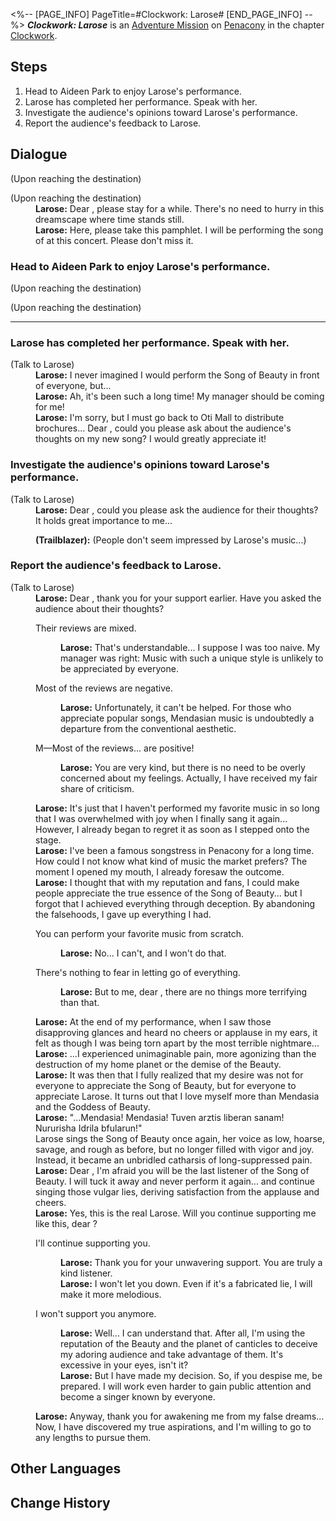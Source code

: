 <%-- [PAGE_INFO]
PageTitle=#Clockwork: Larose#
[END_PAGE_INFO] --%>
{{Stub|Dialogue.}}
{{Mission Infobox
|id            = 4240312
|title         = 
|image         = <!--Mission Clockwork Larose.png-->
|type          = Adventure
|event_name    = 
|chapter       = Clockwork
|requirements  = [[Trailblaze Mission]] ''[[Gentleness, the Name of Nocturne]]'' completed
|summary       = <!--official mission summary from Fate's Atlas-->
|characters    = Larose; Trailblazer
|startLocation = [[Penacony]] - [[Golden Hour]]
|world         = Penacony
|area          = Golden Hour
|prev          = 
|next          = 
|rewards       = Trailblaze EXP*100; Stellar Jade*10; Refined Aether*3; Clock Credits*180; Credit*20,000
}}
'''''Clockwork: Larose''''' is an [[Adventure Mission]] on [[Penacony]] in the chapter [[Clockwork]].

==Steps==
# Head to Aideen Park to enjoy Larose's performance.
# Larose has completed her performance. Speak with her.
# Investigate the audience's opinions toward Larose's performance.
# Report the audience's feedback to Larose.

<!--
==Gameplay Notes==

--><!--
==Trial Character==

-->
==Dialogue==
{{Stub Dialogue}}
;(Upon reaching the destination)

;(Upon reaching the destination)
:'''Larose:''' Dear {{MC|m=Sir|f=Miss}}, please stay for a while. There's no need to hurry in this dreamscape where time stands still.
:'''Larose:''' Here, please take this pamphlet. I will be performing the song of {{Rubi|beauty|Beauty}} at this concert. Please don't miss it.
{{Dialogue End}}

===Head to Aideen Park to enjoy Larose's performance.{{subst:void|<!--424031202-->}}===
{{Mission Description|type=adventure|location=Golden Hour|update|Tick... tock! Quick, Adjust the hands... Tick, tock!<br />People's minds await your exploration. Help them regain their true selves!}}
{{Dialogue Start}}
;(Upon reaching the destination)

;(Upon reaching the destination)
:{{tx}}
----
:{{tx}}
{{Dialogue End}}

===Larose has completed her performance. Speak with her.{{subst:void|<!--424031203-->}}===
{{Mission Description|type=adventure|location=Golden Hour|update|Tick... tock! Quick, adjust the hands... Tick, tock!<br />People's minds await your exploration. Help them regain their true selves!}}
{{Dialogue Start}}

;(Talk to Larose)
:'''Larose:''' I never imagined I would perform the Song of Beauty in front of everyone, but...
:'''Larose:''' Ah, it's been such a long time! My manager should be coming for me!
:'''Larose:''' I'm sorry, but I must go back to Oti Mall to distribute brochures... Dear {{MC|m=sir|f=lady}}, could you please ask about the audience's thoughts on my new song? I would greatly appreciate it!
{{Dialogue End}}

===Investigate the audience's opinions toward Larose's performance.{{subst:void|<!--424031204-->}}===
{{Dialogue Start}}

;(Talk to Larose)
:'''Larose:''' Dear {{MC|m=sir|f=lady}}, could you please ask the audience for their thoughts? It holds great importance to me...

:'''(Trailblazer):''' (People don't seem impressed by Larose's music...)
{{Dialogue End}}

===Report the audience's feedback to Larose.{{subst:void|<!--424031209-->}}===
{{Dialogue Start}}

;(Talk to Larose)
:'''Larose:''' Dear {{MC|m=sir|f=lady}}, thank you for your support earlier. Have you asked the audience about their thoughts?
:{{DIcon|Arrow}} Their reviews are mixed.
::'''Larose:''' That's understandable... I suppose I was too naive. My manager was right: Music with such a unique style is unlikely to be appreciated by everyone.
:{{DIcon|Arrow}} Most of the reviews are negative.
::'''Larose:''' Unfortunately, it can't be helped. For those who appreciate popular songs, Mendasian music is undoubtedly a departure from the conventional aesthetic.
:{{DIcon|Arrow}} M&mdash;Most of the reviews... are positive!
::'''Larose:''' You are very kind, but there is no need to be overly concerned about my feelings. Actually, I have received my fair share of criticism.
:'''Larose:''' It's just that I haven't performed my favorite music in so long that I was overwhelmed with joy when I finally sang it again... However, I already began to regret it as soon as I stepped onto the stage.
:'''Larose:''' I've been a famous songstress in Penacony for a long time. How could I not know what kind of music the market prefers? The moment I opened my mouth, I already foresaw the outcome.
:'''Larose:''' I thought that with my reputation and fans, I could make people appreciate the true essence of the Song of Beauty... but I forgot that I achieved everything through deception. By abandoning the falsehoods, I gave up everything I had.
:{{DIcon|Arrow}} You can perform your favorite music from scratch.
::'''Larose:''' No... I can't, and I won't do that.
:{{DIcon|Arrow}} There's nothing to fear in letting go of everything.
::'''Larose:''' But to me, dear {{MC|m=sir|f=lady}}, there are no things more terrifying than that.
:'''Larose:''' At the end of my performance, when I saw those disapproving glances and heard no cheers or applause in my ears, it felt as though I was being torn apart by the most terrible nightmare...
:'''Larose:''' ...I experienced unimaginable pain, more agonizing than the destruction of my home planet or the demise of the Beauty.
:'''Larose:''' It was then that I fully realized that my desire was not for everyone to appreciate the Song of Beauty, but for everyone to appreciate Larose. It turns out that I love myself more than Mendasia and the Goddess of Beauty.
:'''Larose:''' "...Mendasia! Mendasia! Tuven arztis liberan sanam! Nururisha Idrila bfularun!"
:Larose sings the Song of Beauty once again, her voice as low, hoarse, savage, and rough as before, but no longer filled with vigor and joy. Instead, it became an unbridled catharsis of long-suppressed pain.
:'''Larose:''' Dear {{MC|m=sir|f=lady}}, I'm afraid you will be the last listener of the Song of Beauty. I will tuck it away and never perform it again... and continue singing those vulgar lies, deriving satisfaction from the applause and cheers.
:'''Larose:''' Yes, this is the real Larose. Will you continue supporting me like this, dear {{MC|m=sir|f=lady}}?
:{{DIcon|Arrow}} I'll continue supporting you.
::'''Larose:''' Thank you for your unwavering support. You are truly a kind listener.
::'''Larose:''' I won't let you down. Even if it's a fabricated lie, I will make it more melodious.
:{{DIcon|Arrow}} I won't support you anymore.
::'''Larose:''' Well... I can understand that. After all, I'm using the reputation of the Beauty and the planet of canticles to deceive my adoring audience and take advantage of them. It's excessive in your eyes, isn't it?
::'''Larose:''' But I have made my decision. So, if you despise me, be prepared. I will work even harder to gain public attention and become a singer known by everyone.
:'''Larose:''' Anyway, thank you for awakening me from my false dreams... Now, I have discovered my true aspirations, and I'm willing to go to any lengths to pursue them.
{{Dialogue End}}

==Other Languages==
{{Other Languages
|en   = Clockwork: Larose
|zhs  = 钟表把戏：拉洛丝
|zht  = 鐘錶把戲：拉洛絲
|ja   = クロックトリック：ラローズ
|ko   = 시계 트릭: 라로즈
|es   = Trucorreloj: Larose
|fr   = Pouvoir de la Pendule&nbsp;: Larose
|ru   = Заводной механизм: Лароуз
|th   = กลนาฬิกา: Larose
|vi   = Thủ Thuật Đồng Hồ: Larose
|de   = Uhrwerk: Larose
|id   = Clockwork: Larose
|pt   = Truquelógio: Larose
}}

==Change History==
{{Change History|2.0}}
